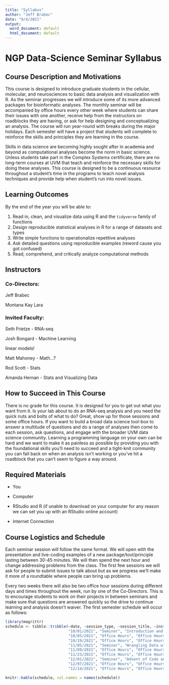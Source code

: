 ```yaml
---
title: "Syllabus"
author: "Jeff Brabec"
date: "9/4/2021"
output:
  word_document: default
  html_document: default
---
```


# NGP Data-Science Seminar Syllabus

## Course Description and Motivations

This course is designed to introduce graduate students in the cellular, molecular, and neurosciences to basic data analysis and visualization with R. As the seminar progresses we will introduce some of its more advanced packages for bioinformatic analyses. The monthly seminar will be accompanied by office hours every other week where students can share their issues with one another, receive help from the instructors on roadblocks they are having, or ask for help designing and conceptualizing an analysis. The course will run year-round with breaks during the major holidays. Each semester will have a project that students will complete to reinforce the skills and principles they are learning in the course.

Skills in data science are becoming highly sought after in academia and beyond as computational analyses become the norm in basic science. Unless students take part in the Complex Systems certificate, there are no long-term courses at UVM that teach and reinforce the necessary skills for doing these analyses. This course is designed to be a continuous resource throughout a student's time in the programs to teach novel analysis techniques and provide help when student's run into novel issues.

## Learning Outcomes

By the end of the year you will be able to:

1.  Read in, clean, and visualize data using R and the `tidyverse` family of functions
2.  Design reproducible statistical analyses in R for a range of datasets and types
3.  Write simple functions to operationalize repetitive analyses
4.  Ask detailed questions using reproducible examples (reword cause you got confused)
5.  Read, comprehend, and critically analyze computational methods

## Instructors

### Co-Directors:

Jeff Brabec

Montana Kay Lara

### Invited Faculty:

Seth Frietze - RNA-seq

Josh Bongard - Machine Learning

linear models!

Matt Mahoney - Math...?

Rod Scott - Stats

Amanda Hernan - Stats and Visualizing Data

## How to Succeed in This Course

There is no grade for this course. It is designed for you to get out what you want from it. Is your lab about to do an RNA-seq analysis and you need the quick nuts and bolts of what to do? Great, show up for those sessions and some office hours. If you want to build a broad data science tool-box to answer a multitude of questions and do a range of analyses then come to each session, ask questions, and engage with the broader UVM data science community. Learning a programming language on your own can be hard and we want to make it as painless as possible by providing you with the foundational skills you'll need to succeed and a tight-knit community you can fall back on when an analysis isn't working or you've hit a roadblock that you can't seem to figure a way around.

## Required Materials

-   You

-   Computer

-   RStudio and R (if unable to download on your computer for any reason we can set you up with an RStudio online account)

-   Internet Connection

## Course Logistics and Schedule

Each seminar session will follow the same format. We will open with the presentation and live-coding examples of a new package/tool/principle lasting between 30-45 minutes. We will then spend the next hour and change addressing problems from the class. The first few sessions we will ask for people to submit issues to talk about but as we progress we'll make it more of a roundtable where people can bring up problems.

Every two weeks there will also be two office hour sessions during different days and times throughout the week, run by one of the Co-Directors. This is to encourage students to work on their projects in between seminars and make sure that questions are answered quickly so the drive to continue learning and analysis doesn't waiver. The first semester schedule will occur as follows:

```r
library(magrittr)
schedule <- tibble::tribble(~date, ~session_type, ~session_title, ~instructor,
                            "10/01/2021", "Seminar", "Introduction and Getting Started with ggplot", "Jeff and Montana",
                            "10/05/2021", "Office Hours", "Office Hours 1", "Jeff and Montana",
                            "10/19/2021", "Office Hours", "Office Hours 2", "Jeff and Montana",
                            "11/05/2021", "Seminar", "Wrangling Data with dplyr", "Jeff and Montana",
                            "11/09/2021", "Office Hours", "Office Hours 3", "Jeff and Montana",
                            "11/23/2021", "Office Hours", "Office Hours 4", "Jeff and Montana",
                            "12/01/2021", "Seminar", "Advent of Code and Making the Most of Online Resources", "Jeff and Montana",
                            "12/07/2021", "Office Hours", "Office Hours 5", "Jeff and Montana",
                            "12/14/2021", "Office Hours", "Office Hours 6", "Jeff and Montana") %>% dplyr::mutate(date = lubridate::parse_date_time(date, orders = "mdy"))

knitr::kable(schedule, col.names = names(schedule))
```
